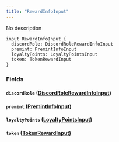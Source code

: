 ```yaml
---
title: "RewardInfoInput"
---
```


No description

```
input RewardInfoInput {
  discordRole: DiscordRoleRewardInfoInput
  premint: PremintInfoInput
  loyaltyPoints: LoyaltyPointsInput
  token: TokenRewardInput
}

```

### Fields[](#fields "Direct link to heading")

#### `discordRole` ([DiscordRoleRewardInfoInput](/developer/graphql-api/references/inputs/discord-role-reward-info-input))[](#discordrole-discordrolerewardinfoinput "Direct link to heading")

#### `premint` ([PremintInfoInput](/developer/graphql-api/references/inputs/premint-info-input))[](#premint-premintinfoinput "Direct link to heading")

#### `loyaltyPoints` ([LoyaltyPointsInput](/developer/graphql-api/references/inputs/loyalty-points-input))[](#loyaltypoints-loyaltypointsinput "Direct link to heading")

#### `token` ([TokenRewardInput](/developer/graphql-api/references/inputs/token-reward-input))[](#token-tokenrewardinput "Direct link to heading")